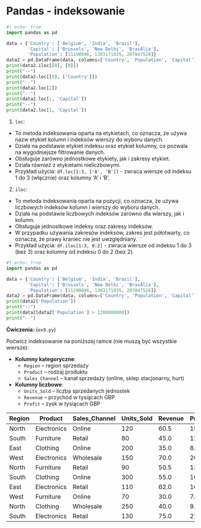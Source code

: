 # Pandas - indeksowanie

```python
#| echo: true
import pandas as pd

data = {'Country': ['Belgium', 'India', 'Brazil'],
        'Capital': ['Brussels', 'New Delhi', 'BrasÃ­lia'],
        'Population': [11190846, 1303171035, 207847528]}
data2 = pd.DataFrame(data, columns=['Country', 'Population', 'Capital'])
print(data2.iloc[[0], [0]])
print("--")
print(data2.loc[[0], ['Country']])
print("--")
print(data2.loc[2])
print("--")
print(data2.loc[:, 'Capital'])
print("--")
print(data2.loc[1, 'Capital'])

```

1.  `loc`:

*   To metoda indeksowania oparta na etykietach, co oznacza, że używa nazw etykiet kolumn i indeksów wierszy do wyboru danych.
*   Działa na podstawie etykiet indeksu oraz etykiet kolumny, co pozwala na wygodniejsze filtrowanie danych.
*   Obsługuje zarówno jednostkowe etykiety, jak i zakresy etykiet.
*   Działa również z etykietami nieliczbowymi.
*   Przykład użycia: `df.loc[1:3, ['A', 'B']]` - zwraca wiersze od indeksu 1 do 3 (włącznie) oraz kolumny 'A' i 'B'.

2.  `iloc`:

*   To metoda indeksowania oparta na pozycji, co oznacza, że używa liczbowych indeksów kolumn i wierszy do wyboru danych.
*   Działa na podstawie liczbowych indeksów zarówno dla wierszy, jak i kolumn.
*   Obsługuje jednostkowe indeksy oraz zakresy indeksów.
*   W przypadku używania zakresów indeksów, zakres jest półotwarty, co oznacza, że prawy kraniec nie jest uwzględniany.
*   Przykład użycia: `df.iloc[1:3, 0:2]` - zwraca wiersze od indeksu 1 do 3 (bez 3) oraz kolumny od indeksu 0 do 2 (bez 2).

```python
#| echo: true
import pandas as pd

data = {'Country': ['Belgium', 'India', 'Brazil'],
        'Capital': ['Brussels', 'New Delhi', 'BrasÃ­lia'],
        'Population': [11190846, 1303171035, 207847528]}
data2 = pd.DataFrame(data, columns=['Country', 'Population', 'Capital'])
print(data2['Population'])
print("--")
print(data2[data2['Population'] > 1200000000])
print("--")
```

**Ćwiczenia:** (`ex9.py`)

Poćwicz indeksowanie na poniższej ramce (nie muszą być wszystkie wiersze):

- **Kolumny kategoryczne**:
  - `Region` – region sprzedaży
  - `Product` – rodzaj produktu
  - `Sales_Channel` – kanał sprzedaży (online, sklep stacjonarny, hurt)
  
- **Kolumny liczbowe**:
  - `Units_Sold` – liczba sprzedanych jednostek
  - `Revenue` – przychód w tysiącach GBP
  - `Profit` – zysk w tysiącach GBP


| Region      | Product        | Sales_Channel   | Units_Sold | Revenue | Profit |
|-------------|----------------|-----------------|------------|---------|--------|
| North       | Electronics    | Online          | 120        | 60.5    | 15.2   |
| South       | Furniture      | Retail          | 80         | 45.0    | 12.0   |
| East        | Clothing       | Online          | 200        | 35.0    | 8.5    |
| West        | Electronics    | Wholesale       | 150        | 70.0    | 20.5   |
| North       | Furniture      | Retail          | 90         | 50.5    | 13.2   |
| South       | Clothing       | Online          | 300        | 55.0    | 10.0   |
| East        | Electronics    | Retail          | 110        | 62.0    | 16.0   |
| West        | Furniture      | Online          | 70         | 30.0    | 7.5    |
| North       | Clothing       | Wholesale       | 250        | 40.0    | 9.0    |
| South       | Electronics    | Retail          | 130        | 75.0    | 22.0   |